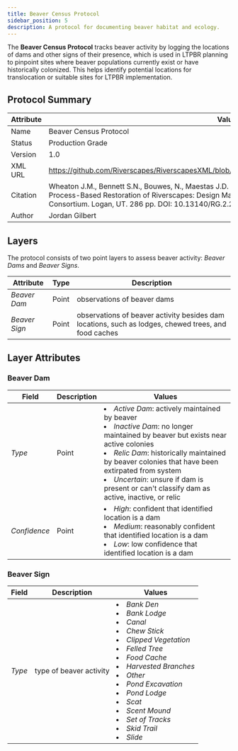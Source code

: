 ```yaml
---
title: Beaver Census Protocol
sidebar_position: 5
description: A protocol for documenting beaver habitat and ecology.
---
```


The **Beaver Census Protocol** tracks beaver activity by logging the locations of dams and other signs of their presence, which is used in LTPBR planning to pinpoint sites where beaver populations currently exist or have historically colonized. This helps identify potential locations for translocation or suitable sites for LTPBR implementation. 

## Protocol Summary 

Attribute|Value
---|---
Name|Beaver Census Protocol
Status|Production Grade
Version|1.0
XML URL|https://github.com/Riverscapes/RiverscapesXML/blob/master/QRiS/protocols/beaver_census_protocol.xml
Citation|Wheaton J.M., Bennett S.N., Bouwes, N., Maestas J.D. and Shahverdian S.M. (Editors). 2019. Low-Tech Process-Based Restoration of Riverscapes: Design Manual. Version 1.0. Utah State University Restoration Consortium. Logan, UT. 286 pp. DOI: 10.13140/RG.2.2.19590.63049/2.
Author|Jordan Gilbert

## Layers 

The protocol consists of two point layers to assess beaver activity: *Beaver Dams* and *Beaver Signs*. 

Attribute|Type|Description
---|---|---
*Beaver Dam*|Point|observations of beaver dams   
*Beaver Sign*|Point|observations of beaver activity besides dam locations, such as lodges, chewed trees, and food caches

## Layer Attributes

### Beaver Dam

Field|Description|Values
---|---|---
*Type*|Point|<li> *Active Dam*: actively maintained by beaver </li> <li> *Inactive Dam*: no longer maintained by beaver but exists near active colonies </li> <li> *Relic Dam*: historically maintained by beaver colonies that have been extirpated from system </li> <li> *Uncertain*: unsure if dam is present or can't classify dam as active, inactive, or relic </li>
*Confidence*|Point|<li> *High*: confident that identified location is a dam </li> <li> *Medium*: reasonably confident that identified location is a dam </li> <li> *Low*: low confidence that identified location is a dam</li>

### Beaver Sign

Field|Description|Values
---|---|---
*Type*|type of beaver activity|<li> *Bank Den* </li> <li> *Bank Lodge* </li> <li> *Canal* </li> <li> *Chew Stick* </li> <li> *Clipped Vegetation* </li> <li> *Felled Tree* </li> <li> *Food Cache* </li> <li> *Harvested Branches* </li> <li> *Other* </li> <li> *Pond Excavation* </li> <li> *Pond Lodge* </li> <li> *Scat* </li> <li> *Scent Mound* </li> <li> *Set of Tracks* </li> <li> *Skid Trail* </li> <li> *Slide* </li> 
